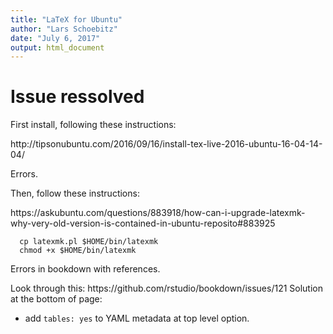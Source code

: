```yaml
---
title: "LaTeX for Ubuntu"
author: "Lars Schoebitz"
date: "July 6, 2017"
output: html_document
---
```


# Issue ressolved

First install, following these instructions:

http://tipsonubuntu.com/2016/09/16/install-tex-live-2016-ubuntu-16-04-14-04/

Errors.

Then, follow these instructions:

https://askubuntu.com/questions/883918/how-can-i-upgrade-latexmk-why-very-old-version-is-contained-in-ubuntu-reposito#883925

      cp latexmk.pl $HOME/bin/latexmk 
      chmod +x $HOME/bin/latexmk 

Errors in bookdown with references.

Look through this: https://github.com/rstudio/bookdown/issues/121
Solution at the bottom of page:

- add `tables: yes` to YAML metadata at top level option.
